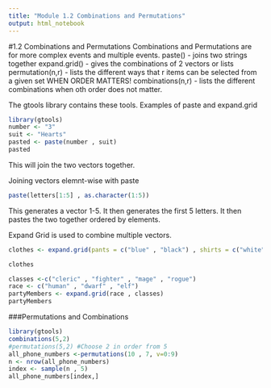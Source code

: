 ```yaml
---
title: "Module 1.2 Combinations and Permutations"
output: html_notebook
---
```

#1.2 Combinations and Permutations
Combinations and Permutations are for more complex events and multiple events. 
paste()  - joins two strings together
expand.grid()  - gives the combinations of 2 vectors or lists
permutation(n,r) - lists the different ways that r items can be selected from a given set WHEN ORDER MATTERS!
combinations(n,r) - lists the different combinations when oth order does not matter. 

The gtools library contains these tools. 
Examples of paste and expand.grid
```r
library(gtools)
number <- "3"
suit <- "Hearts"
pasted <- paste(number , suit)
pasted

```
This will join the two vectors together. 

Joining vectors elemnt-wise with paste
```r
paste(letters[1:5] , as.character(1:5))
```
This generates a vector 1-5.  It then generates the first 5 letters.
It then pastes the two together ordered by elements. 

Expand Grid is used to combine multiple vectors. 
```r
clothes <- expand.grid(pants = c("blue" , "black") , shirts = c("white" , "grey" , "plat"))

clothes


```
```r
classes <-c("cleric" , "fighter" , "mage" , "rogue")
race <- c("human" , "dwarf" , "elf")
partyMembers <- expand.grid(race , classes)
partyMembers

```

###Permutations and Combinations
```r
library(gtools)
combinations(5,2)
#permutations(5,2) #Choose 2 in order from 5
all_phone_numbers <-permutations(10 , 7, v=0:9)
n <- nrow(all_phone_numbers)
index <- sample(n , 5)
all_phone_numbers[index,]


                
```

